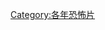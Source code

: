 {{Year by category
|m=2
|c=0
|d=1
|y=4
|cat=恐怖片
|sortkey=恐怖
|parent=2014年電影作品
|subcat=2010年代恐怖片
}}

[[Category:各年恐怖片|Category:各年恐怖片]]
